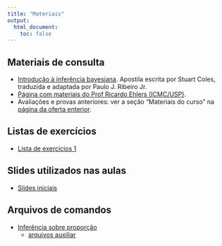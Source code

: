 ```yaml
---
title: "Materiais"
output:
  html_document:
    toc: false
---
```


## Materiais de consulta

- [Introdução à inferência
  bayesiana](http://www.leg.ufpr.br/~paulojus/CE227/InferenciaBayesiana.pdf).
  Apostila escrita por Stuart Coles, traduzida e adaptada por Paulo J.
  Ribeiro Jr.
- [Página com materiais do Prof Ricardo Ehlers (ICMC/USP)](http://www.icmc.usp.br/pessoas/ehlers/bayes/).
- Avaliações e provas anteriores: ver a seção "Materiais do curso" na
  [página da oferta
  enterior](http://www.leg.ufpr.br/doku.php/disciplinas:ce227-2018-01).

## Listas de exercícios

- [Lista de exercícios 1](exercicios/ex_intro.pdf)

## Slides utilizados nas aulas

- [Slides iniciais](oferta201902/CE227-Slides01.pdf)

## Arquivos de comandos 

- [Inferência sobre proporção](oferta201902/codigos/prop-paradigmas.R)
  - [arquivos auxiliar](oferta021902/codigos/bayes-fun-01.R)
